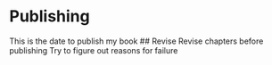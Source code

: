 # Publishing
This is the date to publish my book
## Revise
Revise chapters before publishing
Try to figure out reasons for failure
